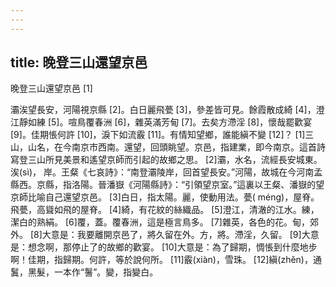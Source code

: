 ```yaml
---
---
---
```

title: 晚登三山還望京邑
---




晚登三山還望京邑 [1]

灞涘望長安，河陽視京縣 [2]。白日麗飛甍 [3]，參差皆可見。餘霞散成綺 [4]，澄江靜如練 [5]。喧鳥覆春洲 [6]，雜英滿芳甸 [7]。去矣方滯淫 [8]，懷哉罷歡宴 [9]。佳期悵何許 [10]，淚下如流霰 [11]。有情知望鄉，誰能縝不變 [12]？ [1]三山，山名，在今南京市西南。還望，回頭眺望。京邑，指建業，即今南京。這首詩寫登三山所見美景和遙望京師而引起的故鄉之思。 [2]灞，水名，流經長安城東。涘(sì)， 岸。王粲《七哀詩》：“南登灞陵岸，回首望長安。”河陽，故城在今河南孟縣西。京縣，指洛陽。晉潘嶽《河陽縣詩》：“引領望京室。”這裏以王粲、潘嶽的望京師比喻自己還望京邑。 [3]白日，指太陽。麗，使動用法。甍( méng)，屋脊。飛甍，高聳如飛的屋脊。 [4]綺，有花紋的絲織品。 [5]澄江，清澈的江水。練，潔白的熟絹。 [6]覆，蓋。覆春洲，這是極言鳥多。 [7]雜英，各色的花。甸，郊外。 [8]大意是：我要離開京邑了，將久留在外。方，將。滯淫，久留。 [9]大意是：想念啊，那停止了的故鄉的歡宴。 [10]大意是：為了歸期，惆悵到什麼地步啊！佳期，指歸期。何許，等於說何所。 [11]霰(xiàn)，雪珠。 [12]縝(zhěn)，通鬒，黑髮，一本作“鬐”。變，指變白。